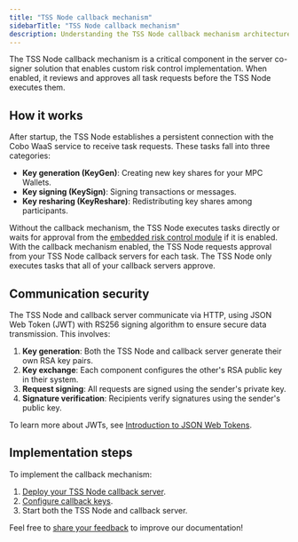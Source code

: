 ```yaml
---
title: "TSS Node callback mechanism"
sidebarTitle: "TSS Node callback mechanism"
description: Understanding the TSS Node callback mechanism architecture and workflow 
---
```


The TSS Node callback mechanism is a critical component in the server co-signer solution that enables custom risk control implementation. When enabled, it reviews and approves all task requests before the TSS Node executes them.

## How it works

After startup, the TSS Node establishes a persistent connection with the Cobo WaaS service to receive task requests. These tasks fall into three categories:

- **Key generation (KeyGen)**: Creating new key shares for your MPC Wallets.
- **Key signing (KeySign)**: Signing transactions or messages.
- **Key resharing (KeyReshare)**: Redistributing key shares among participants.

Without the callback mechanism, the TSS Node executes tasks directly or waits for approval from the [embedded risk control module](/v2/guides/mpc-wallets/server-co-signer/embedded-risk-controls) if it is enabled. With the callback mechanism enabled, the TSS Node requests approval from your TSS Node callback servers for each task. The TSS Node only executes tasks that all of your callback servers approve.

## Communication security

The TSS Node and callback server communicate via HTTP, using JSON Web Token (JWT) with RS256 signing algorithm to ensure secure data transmission. This involves:

1. **Key generation**: Both the TSS Node and callback server generate their own RSA key pairs.
2. **Key exchange**: Each component configures the other's RSA public key in their system.
3. **Request signing**: All requests are signed using the sender's private key.
4. **Signature verification**: Recipients verify signatures using the sender's public key.

To learn more about JWTs, see [Introduction to JSON Web Tokens](https://jwt.io/introduction).

## Implementation steps

To implement the callback mechanism:

1. [Deploy your TSS Node callback server](/v2/guides/mpc-wallets/server-co-signer/callback-server-deploy).
2. [Configure callback keys](/v2/guides/mpc-wallets/server-co-signer/callback-server-configure).
3. Start both the TSS Node and callback server.

<Tip>Feel free to [share your feedback](https://forms.zohopublic.com/cobo/form/DocumentFeedbackForm/formperma/QvLOhxJv1_JMsJ-1dleZ8Itb_7rzN-LtgvsDdxosoVI) to improve our documentation!</Tip>